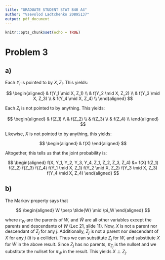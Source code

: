```yaml
---
title: "GRADUATE STUDENT STAT 840 A4"
author: "Vsevolod Ladtchenko 20895137"
output: pdf_document
---
```


```r
knitr::opts_chunk$set(echo = TRUE)
```

# Problem 3

## a)

Each $Y_i$ is pointed to by $X, Z_i$. This yields:

$$
\begin{aligned}
& f(Y_1 \mid X, Z_1) \\
& f(Y_2 \mid X, Z_2) \\
& f(Y_3 \mid X, Z_3) \\
& f(Y_4 \mid X, Z_4) \\
\end{aligned}
$$

Each $Z_i$ is not pointed to by anything. This yields:

$$
\begin{aligned}
& f(Z_1) \\
& f(Z_2) \\
& f(Z_3) \\
& f(Z_4) \\
\end{aligned}
$$

Likewise, $X$ is not pointed to by anything, this yields:

$$
\begin{aligned}
& f(X) 
\end{aligned}
$$

Altogether, this tells us that the joint probability is:

$$
\begin{aligned}
f(X, Y_1, Y_2, Y_3, Y_4, Z_1, Z_2, Z_3, Z_4) &= f(X) f(Z_1) f(Z_2) f(Z_3) f(Z_4) f(Y_1 \mid X, Z_1) f(Y_2 \mid X, Z_2) f(Y_3 \mid X, Z_3) f(Y_4 \mid X, Z_4) 
\end{aligned}
$$


## b)
 
The Markov property says that 

$$
\begin{aligned}
W \perp \tilde{W} \mid \pi_W
\end{aligned}
$$

where $\pi_W$ are the parents of $W$, and $\tilde{W}$ are all other variables except the parents and descendants of $W$ (Lec 21, slide 11). Now, $X$ is not a parent nor descendant of $Z_j$ for any $j$. Additionally, $Z_j$ is not a parent nor descendant of $X$ for any $j$ (it is a collider). Thus we can substitute $Z_j$ for $W$, and substitute $X$ for $\tilde{W}$ in the above result. Since $Z_j$ has no parents, $\pi_{Z_j}$ is the nullset and we substitute the nullset for $\pi_W$ in the result. This yields $X \perp Z_j$. 


